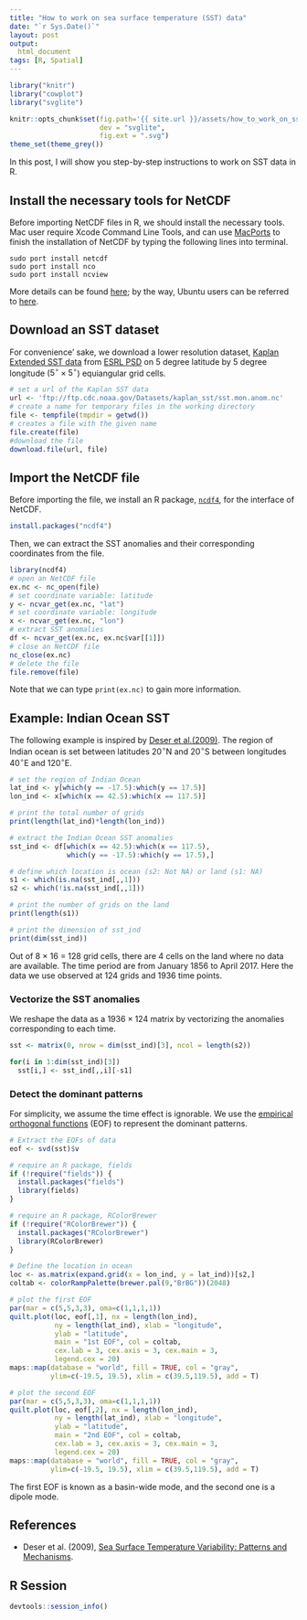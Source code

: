 ```yaml
---
title: "How to work on sea surface temperature (SST) data"
date: "`r Sys.Date()`"
layout: post
output:
  html_document
tags: [R, Spatial]
---
```


```r
library("knitr")
library("cowplot")
library("svglite")

knitr::opts_chunk$set(fig.path='{{ site.url }}/assets/how_to_work_on_sst_data/',
                      dev = "svglite", 
                      fig.ext = ".svg")
theme_set(theme_grey())
```
In this post, I will show you step-by-step instructions to  work on SST data in R.

## Install the necessary tools for NetCDF

Before importing NetCDF files in R, we should install the necessary tools. Mac user require Xcode Command Line Tools, and can use [MacPorts](https://www.macports.org) to finish the installation of NetCDF by typing the following lines into terminal.

```
sudo port install netcdf
sudo port install nco
sudo port install ncview
```
More details can be found [here](http://mazamascience.com/WorkingWithData/?p=1474); by the way, Ubuntu users can be referred to [here](https://stackoverflow.com/questions/11319698/how-to-install-r-packages-rnetcdf-and-ncdf-on-ubuntu).



## Download an SST dataset

For convenience' sake, we download a lower resolution dataset, [Kaplan Extended SST data](ftp://ftp.cdc.noaa.gov/Datasets/kaplan_sst/sst.mon.anom.nc) from [ESRL PSD](https://www.esrl.noaa.gov/psd/data/gridded/data.kaplan_sst.html) on 5 degree latitude by 5 degree longitude ($5^{\circ} \times 5^{\circ}$) equiangular grid cells.

```r
# set a url of the Kaplan SST data
url <- 'ftp://ftp.cdc.noaa.gov/Datasets/kaplan_sst/sst.mon.anom.nc'
# create a name for temporary files in the working directory
file <- tempfile(tmpdir = getwd()) 
# creates a file with the given name
file.create(file)
#download the file
download.file(url, file)
```


## Import the NetCDF file

Before importing the file, we install an R package, [```ncdf4```](https://cran.r-project.org/web/packages/ncdf4/ncdf4.pdf), for the interface of NetCDF.

```r
install.packages("ncdf4")
```
Then, we can extract the SST anomalies and their corresponding coordinates from the file.

```r
library(ncdf4)
# open an NetCDF file
ex.nc <- nc_open(file)
# set coordinate variable: latitude
y <- ncvar_get(ex.nc, "lat")
# set coordinate variable: longitude
x <- ncvar_get(ex.nc, "lon")  
# extract SST anomalies
df <- ncvar_get(ex.nc, ex.nc$var[[1]])
# close an NetCDF file
nc_close(ex.nc)
# delete the file
file.remove(file)  
```
Note that we can type ```print(ex.nc)``` to gain more information.


## Example: Indian Ocean SST
The following example is inspired by [Deser et al.(2009)](http://www.cgd.ucar.edu/staff/cdeser/docs/deser.sstvariability.annrevmarsci10.pdf). The region of Indian ocean is set between latitudes $20^{\circ}$N and $20^{\circ}$S between longitudes $40^{\circ}$E and $120^{\circ}$E. 

```r
# set the region of Indian Ocean
lat_ind <- y[which(y == -17.5):which(y == 17.5)]
lon_ind <- x[which(x == 42.5):which(x == 117.5)]

# print the total number of grids
print(length(lat_ind)*length(lon_ind))

# extract the Indian Ocean SST anomalies
sst_ind <- df[which(x == 42.5):which(x == 117.5), 
              which(y == -17.5):which(y == 17.5),]

# define which location is ocean (s2: Not NA) or land (s1: NA)
s1 <- which(is.na(sst_ind[,,1]))
s2 <- which(!is.na(sst_ind[,,1]))

# print the number of grids on the land
print(length(s1))

# print the dimension of sst_ind
print(dim(sst_ind))
```

Out of 8 × 16 = 128 grid cells, there are 4 cells on the land where no data are available. The time period are from January 1856 to April 2017. Here the data we use observed at $124$ grids and 1936 time points.

### Vectorize the SST anomalies 

We reshape the data as a $1936 \times 124$ matrix by vectorizing the anomalies corresponding to each time.

```r
sst <- matrix(0, nrow = dim(sst_ind)[3], ncol = length(s2))

for(i in 1:dim(sst_ind)[3])
  sst[i,] <- sst_ind[,,i][-s1]
```

### Detect the dominant patterns

For simplicity, we assume the time effect is ignorable. We use the [empirical orthogonal functions](https://en.wikipedia.org/wiki/Empirical_orthogonal_functions) (EOF) to represent the dominant patterns.

```r
# Extract the EOFs of data
eof <- svd(sst)$v

# require an R package, fields
if (!require("fields")) {
  install.packages("fields")
  library(fields)
}

# require an R package, RColorBrewer
if (!require("RColorBrewer")) {
  install.packages("RColorBrewer")
  library(RColorBrewer)
}

# Define the location in ocean
loc <- as.matrix(expand.grid(x = lon_ind, y = lat_ind))[s2,]
coltab <- colorRampPalette(brewer.pal(9,"BrBG"))(2048)
```
```r
# plot the first EOF
par(mar = c(5,5,3,3), oma=c(1,1,1,1))
quilt.plot(loc, eof[,1], nx = length(lon_ind), 
           ny = length(lat_ind), xlab = "longitude",
           ylab = "latitude", 
           main = "1st EOF", col = coltab,
           cex.lab = 3, cex.axis = 3, cex.main = 3,
           legend.cex = 20)
maps::map(database = "world", fill = TRUE, col = "gray", 
          ylim=c(-19.5, 19.5), xlim = c(39.5,119.5), add = T)
```
```r
# plot the second EOF
par(mar = c(5,5,3,3), oma=c(1,1,1,1))
quilt.plot(loc, eof[,2], nx = length(lon_ind), 
           ny = length(lat_ind), xlab = "longitude",
           ylab = "latitude", 
           main = "2nd EOF", col = coltab,
           cex.lab = 3, cex.axis = 3, cex.main = 3,
           legend.cex = 20)
maps::map(database = "world", fill = TRUE, col = "gray", 
          ylim=c(-19.5, 19.5), xlim = c(39.5,119.5), add = T)

```

The first EOF is known as a basin-wide mode, and the second one is a dipole mode. 


## References
* Deser et al. (2009), [Sea Surface Temperature Variability: Patterns and Mechanisms](http://www.cgd.ucar.edu/staff/cdeser/docs/deser.sstvariability.annrevmarsci10.pdf).

## R Session

```r
devtools::session_info()
```
